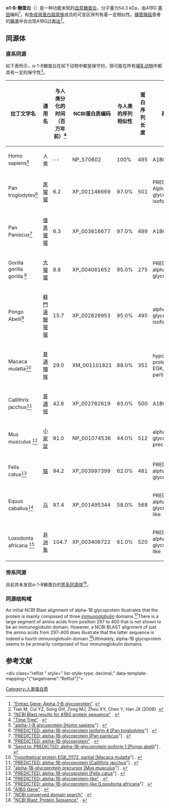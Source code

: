 {{Orphan|time=2016-12-18T04:02:24+00:00}}

{{Lowercase}}
{{PBB|geneid=1}}
'''α1-B-糖蛋白'''（{{lang-en|Alpha-1-B glycoprotein}}）是一种功能未知的[[血浆|血浆]][[糖蛋白|糖蛋白]]，分子量为54.3 kDa，由''A1BG'' [[基因|基因]]编码<ref name="entrez"><span class="citation web" contenteditable="false">[http://www.ncbi.nlm.nih.gov/sites/entrez?db=gene&cmd=retrieve&list_uids=1 "Entrez Gene: Alpha-1-B glycoprotein"]<span class="reference-accessdate">. </span></span></ref>，和[[免疫球蛋白超家族|免疫球蛋白超家族]]成员的可变区序列有着一定相似性。[[胰管|胰管]][[腺癌|腺癌]]患者的[[胰液|胰液]]中会出现A1BG[[基因表現|过表达]]<ref name="pmid18706098"><span class="citation journal" contenteditable="false">Tian M, Cui YZ, Song GH, Zong MJ, Zhou XY, Chen Y, Han JX (2008). </span></ref>。

== 同源体 ==

=== 直系同源 ===
如下表所示，α-1-B糖蛋白在如下动物中都是保守的，很可能在所有[[哺乳动物|哺乳动物]]中都具有一定的保守性<ref name="Blast results for A1BG protein"><span class="citation web" contenteditable="false">[http://blast.ncbi.nlm.nih.gov/Blast.cgi#478530307 "NCBI Blast results for A1BG protein sequence"] {{Wayback|url=http://blast.ncbi.nlm.nih.gov/Blast.cgi#478530307 |date=20110809202016 }}<span class="reference-accessdate">. </span></span></ref>。
{| class="wikitable sortable" style="margin-bottom: 10px;"

! 拉丁文学名
! 通用名
! 与人类分化的时间（百万年前）<ref name="Time Tree"><span class="citation web" contenteditable="false">[http://www.timetree.org/ "Time Tree"] {{Wayback|url=http://www.timetree.org/ |date=20220302224953 }}.</span><span class="Z3988" title="ctx_ver=Z39.88-2004&rfr_id=info%3Asid%2Fen.wikipedia.org%3AAlpha-1-B+glycoprotein&rft.btitle=Time+Tree&rft.genre=book&rft_id=http%3A%2F%2Fwww.timetree.org%2F&rft_val_fmt=info%3Aofi%2Ffmt%3Akev%3Amtx%3Abook" contenteditable="false"> </span></ref>
! NCBI蛋白质编码
! 与人类的序列相似性  
! 蛋白序列长度
! 基因名
|-
| Homo sapiens<ref><span class="citation web" contenteditable="false">[http://www.ncbi.nlm.nih.gov/protein/119592981?report=genbank&log$=prottop&blast_rank=2&RID=SVXAZ6UZ01R "alpha-1-B glycoprotein [Homo sapiens]"] {{Wayback|url=http://www.ncbi.nlm.nih.gov/protein/119592981?report=genbank&log$=prottop&blast_rank=2&RID=SVXAZ6UZ01R |date=20210523092326 }}<span class="reference-accessdate">. </span></span></ref>
| 人类
| -- 
| NP_570602 
| 100% 
| 495 
| A1BG
|-
| Pan troglodytes<ref name="NCBI Reference Sequence: XP_001146669.1"><span class="citation web" contenteditable="false">[http://www.ncbi.nlm.nih.gov/protein/114679419?report=genbank&log$=prottop&blast_rank=6&RID=SVXAZ6UZ01R "PREDICTED: alpha-1B-glycoprotein isoform 4 [Pan troglodytes]"] {{Wayback|url=http://www.ncbi.nlm.nih.gov/protein/114679419?report=genbank&log$=prottop&blast_rank=6&RID=SVXAZ6UZ01R |date=20210520201025 }}. </span></ref>
| [[黑猩猩|黑猩猩]]
| 6.2 
| XP_001146669 
| 97.0% 
| 501 
| PREDICTED: Alpha-1B-glycoprotein isoform 4
|-
| Pan Paniscus<ref name="NCBI Reference Sequence: XP_003816677.1"><span class="citation web" contenteditable="false">[http://www.ncbi.nlm.nih.gov/protein/397491452?report=genbank&log$=prottop&blast_rank=7&RID=SVXAZ6UZ01R "PREDICTED: alpha-1B-glycoprotein [Pan paniscus]"] {{Wayback|url=http://www.ncbi.nlm.nih.gov/protein/397491452?report=genbank&log$=prottop&blast_rank=7&RID=SVXAZ6UZ01R |date=20210523092406 }}<span class="reference-accessdate">. </span></span></ref>
| [[倭黑猩猩|倭黑猩猩]]
| 6.3 
| XP_003816677 
| 97.0% 
| 499 
| A1BG
|-
| Gorilla gorilla gorilla <ref name="NCBI Reference Sequence: XP_004061652.1"><span class="citation web" contenteditable="false">[http://www.ncbi.nlm.nih.gov/protein/426390528?report=genbank&log$=prottop&blast_rank=39&RID=SVXAZ6UZ01R "PREDICTED: alpha-1B-glycoprotein"] {{Wayback|url=http://www.ncbi.nlm.nih.gov/protein/426390528?report=genbank&log$=prottop&blast_rank=39&RID=SVXAZ6UZ01R |date=20210520201012 }}<span class="reference-accessdate">. </span></span></ref>
| [[西部低地大猩猩|大猩猩]]
| 8.8 
| XP_004061652 
| 95.0% 
| 275 
| PREDICTED: alpha-1B-glycoprotein
|-
| Pongo Abelii<ref name="NCBI Reference Sequence: XP_002829953.1"><span class="citation web" contenteditable="false">[http://www.ncbi.nlm.nih.gov/protein/297706253?report=genbank&log$=prottop&blast_rank=8&RID=SVXAZ6UZ01R "Send to:  PREDICTED: alpha-1B-glycoprotein isoform 1 [Pongo abelii]"] {{Wayback|url=http://www.ncbi.nlm.nih.gov/protein/297706253?report=genbank&log$=prottop&blast_rank=8&RID=SVXAZ6UZ01R |date=20210520201006 }}<span class="reference-accessdate">. </span></span></ref>
| [[蘇門達臘猩猩|蘇門達臘猩猩]]
| 15.7 
| XP_002829953 
| 95.0% 
| 495 
| alpha-1B-glycoprotein isoform 1
|-
| Macaca mulatta<ref name="GenBank: EHH30490.1"><span class="citation web" contenteditable="false">[http://www.ncbi.nlm.nih.gov/protein/355703999?report=genbank&log$=prottop&blast_rank=9&RID=SVXAZ6UZ01R "hypothetical protein EGK_11172, partial [Macaca mulatta]"] {{Wayback|url=http://www.ncbi.nlm.nih.gov/protein/355703999?report=genbank&log$=prottop&blast_rank=9&RID=SVXAZ6UZ01R |date=20210520201015 }}<span class="reference-accessdate">. </span></span></ref>
| [[普通獼猴|普通獼猴]]
| 29.0 
| XM_001101821 
| 88.0% 
| 351 
| hypothetical protein EGK_11172, partial
|-
| Callithrix jacchus<ref name="NCBI Reference Sequence: XP_002762619.2"><span class="citation web" contenteditable="false">[http://www.ncbi.nlm.nih.gov/protein/390479473?report=genbank&log$=prottop&blast_rank=12&RID=SVXAZ6UZ01R "PREDICTED: alpha-1B-glycoprotein [Callithrix jacchus]"] {{Wayback|url=http://www.ncbi.nlm.nih.gov/protein/390479473?report=genbank&log$=prottop&blast_rank=12&RID=SVXAZ6UZ01R |date=20210520201019 }}<span class="reference-accessdate">. </span></span></ref>
| [[普通狨|普通狨]]
| 42.6 
| XP_002762619 
| 83.0% 
| 500 
| A1BG
|-
| Mus musculus <ref name="NCBI Reference Sequence: NP_001074536.1"><span class="citation web" contenteditable="false">[http://www.ncbi.nlm.nih.gov/protein/124486702?report=genbank&log$=prottop&blast_rank=37&RID=SVXAZ6UZ01R "alpha-1B-glycoprotein precursor [Mus musculus]"] {{Wayback|url=http://www.ncbi.nlm.nih.gov/protein/124486702?report=genbank&log$=prottop&blast_rank=37&RID=SVXAZ6UZ01R |date=20210520201032 }}<span class="reference-accessdate">. </span></span></ref>
| [[小家鼠|小家鼠]]
| 91.0 
| NP_001074536 
| 44.0% 
| 512 
| alpha-1B-glycoprotein precursor
|-
| Felis catus<ref name="NCBI Reference Sequence: XP_003997399.1"><span class="citation web" contenteditable="false">[http://www.ncbi.nlm.nih.gov/protein/410982098?report=genbank&log$=prottop&blast_rank=24&RID=SVXAZ6UZ01R "PREDICTED: alpha-1B-glycoprotein [Felis catus]"] {{Wayback|url=http://www.ncbi.nlm.nih.gov/protein/410982098?report=genbank&log$=prottop&blast_rank=24&RID=SVXAZ6UZ01R |date=20210520201025 }}<span class="reference-accessdate">. </span></span></ref>
| [[猫|猫]]
| 94.2 
| XP_003997399 
| 62.0% 
| 481 
| PREDICTED: alpha-1B-glycoprotein
|-
| Equus caballus<ref name="NCBI Reference Sequence: XP_001495344.3"><span class="citation web" contenteditable="false">[http://www.ncbi.nlm.nih.gov/protein/338710440?report=genbank&log$=prottop&blast_rank=33&RID=SVXAZ6UZ01R "PREDICTED: alpha-1B-glycoprotein-like"] {{Wayback|url=http://www.ncbi.nlm.nih.gov/protein/338710440?report=genbank&log$=prottop&blast_rank=33&RID=SVXAZ6UZ01R |date=20210520201013 }}<span class="reference-accessdate">. </span></span></ref>
| [[马|马]]
| 97.4 
| XP_001495344 
| 58.0% 
| 568 
| PREDICTED: alpha-1B-glycoprotein-like
|-
| Loxodonta africana <ref name="NCBI Reference Sequence: XP_003406722.1"><span class="citation web" contenteditable="false">[http://www.ncbi.nlm.nih.gov/protein/344269773?report=genbank&log$=prottop&blast_rank=28&RID=SVXAZ6UZ01R "PREDICTED: alpha-1B-glycoprotein-like [Loxodonta africana]"] {{Wayback|url=http://www.ncbi.nlm.nih.gov/protein/344269773?report=genbank&log$=prottop&blast_rank=28&RID=SVXAZ6UZ01R |date=20210520200959 }}.</span><span class="Z3988" title="ctx_ver=Z39.88-2004&rfr_id=info%3Asid%2Fen.wikipedia.org%3AAlpha-1-B+glycoprotein&rft.btitle=PREDICTED%3A+alpha-1B-glycoprotein-like+%5BLoxodonta+africana%5D&rft.genre=book&rft_id=http%3A%2F%2Fwww.ncbi.nlm.nih.gov%2Fprotein%2F344269773%3Freport%3Dgenbank%26log%24%3Dprottop%26blast_rank%3D28%26RID%3DSVXAZ6UZ01R&rft_val_fmt=info%3Aofi%2Ffmt%3Akev%3Amtx%3Abook" contenteditable="false"> </span></ref>
| [[普通非洲象|非洲象]]
| 104.7 
| XP_003406722  
| 61.0% 
| 520 
| PREDICTED: alpha-1B-glycoprotein-like

|}

=== 旁系同源 ===
目前并未发现α-1-B糖蛋白的[[同源|旁系同源体]]<ref name="Gene Cards"><span class="citation web" contenteditable="false">[http://www.genecards.org/cgi-bin/carddisp.pl?gene=A1BG&search=a1bg#publications "A1BG Gene"] {{Wayback|url=http://www.genecards.org/cgi-bin/carddisp.pl?gene=A1BG&search=a1bg#publications |date=20210520200959 }}. </span></ref>。

=== 同源结构域 ===
An initial NCBI Blast alignment of alpha-1B glycoprotein illustrates that the protein is mainly composed of three [[抗体|immunoglobulin]] domains.<ref><span class="citation web" contenteditable="false">[http://www.ncbi.nlm.nih.gov/Structure/cdd/wrpsb.cgi?SEQUENCE=NP_570602.2&FULL "NCBI conserved domain search"] {{Wayback|url=http://www.ncbi.nlm.nih.gov/Structure/cdd/wrpsb.cgi?SEQUENCE=NP_570602.2&FULL |date=20190101013817 }}<span class="reference-accessdate">. </span></span></ref>There is a large segment of amino acids from position 297 to 400 that is not shown to be an immunoglobulin domain.  However, a NCBI BLAST alignment of just the amino acids from 297-400 does illustrate that the latter sequence is indeed a fourth immunoglobulin domain.<ref><span class="citation web" contenteditable="false">[http://blast.ncbi.nlm.nih.gov/Blast.cgi "NCBI Blast: Protein Sequence"] {{Wayback|url=http://blast.ncbi.nlm.nih.gov/Blast.cgi |date=20110809202016 }}<span class="reference-accessdate">. </span></span></ref>Ultimately, alpha-1B glycoprotein seems to be primarily composed of four immunoglobulin domains.

== 参考文献 ==
<div class="reflist " style=" list-style-type: decimal;" data-template-mapping="{"targetname":"Reflist"}">
<references></references></div>

[[Category:人类蛋白质|Category:人类蛋白质]]